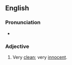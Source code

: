 ==English==

===Pronunciation===
* {{audio|en|En-au-clean as a hound's tooth.ogg|Audio (AU)}}

===Adjective===
{{en-adj|-|head=(as) [[clean]] as a [[hound]]'s [[tooth]]}}

# {{lb|en|simile}} Very [[clean]]; very [[innocent]].